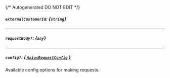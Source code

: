 {/* Autogenerated DO NOT EDIT  */}
##### `externalCustomerId`: *{`string`}*

---
##### `requestBody?`: *{`any`}*

---
##### `config?`: [*{ `AxiosRequestConfig` }*](https://axios-http.com/docs/req_config)
Available config options for making requests.


